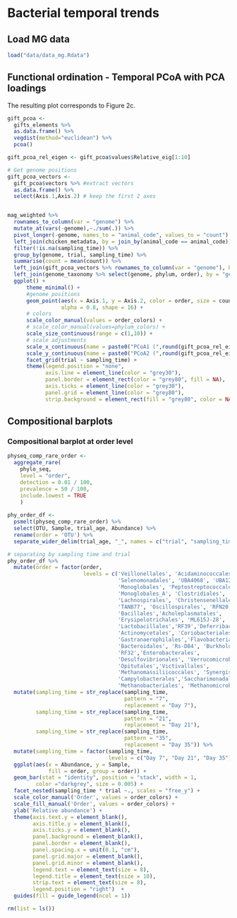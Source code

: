 # Bacterial temporal trends

## Load MG data

```r
load("data/data_mg.Rdata")
```

## Functional ordination - Temporal PCoA with PCA loadings 

The resulting plot corresponds to Figure 2c.

``` r
gift_pcoa <- 
  gifts_elements %>% 
  as.data.frame() %>%
  vegdist(method="euclidean") %>%
  pcoa()

gift_pcoa_rel_eigen <- gift_pcoa$values$Relative_eig[1:10]

# Get genome positions
gift_pcoa_vectors <- 
  gift_pcoa$vectors %>% #extract vectors
  as.data.frame() %>% 
  select(Axis.1,Axis.2) # keep the first 2 axes


mag_weighted %>%
  rownames_to_column(var = "genome") %>% 
  mutate_at(vars(-genome),~./sum(.)) %>%
  pivot_longer(-genome, names_to = "animal_code", values_to = "count") %>%
  left_join(chicken_metadata, by = join_by(animal_code == animal_code)) %>% 
  filter(!is.na(sampling_time)) %>% 
  group_by(genome, trial, sampling_time) %>% 
  summarise(count = mean(count)) %>% 
  left_join(gift_pcoa_vectors %>% rownames_to_column(var = "genome"), by = "genome") %>%
  left_join(genome_taxonomy %>% select(genome, phylum, order), by = "genome") %>%
  ggplot() +
      theme_minimal() +
      #genome positions
      geom_point(aes(x = Axis.1, y = Axis.2, color = order, size = count), 
                 alpha = 0.8, shape = 16) +
      # colors
      scale_color_manual(values = order_colors) +    
      # scale_color_manual(values=phylum_colors) +
      scale_size_continuous(range = c(1,10)) +
      # scale adjustments
      scale_x_continuous(name = paste0("PCoA1 (",round(gift_pcoa_rel_eigen[1]*100, digits = 2), " %)")) +
      scale_y_continuous(name = paste0("PCoA2 (",round(gift_pcoa_rel_eigen[2]*100, digits = 2), " %)")) +
      facet_grid(trial ~ sampling_time) +
      theme(legend.position = "none",
            axis.line = element_line(color = "grey30"),
            panel.border = element_rect(color = "grey80", fill = NA),
            axis.ticks = element_line(color = "grey30"),
            panel.grid = element_line(color = "grey80"),
            strip.background = element_rect(fill = "grey80", color = NA))
```

## Compositional barplots 

### Compositional barplot at order level

```r
physeq_comp_rare_order <-
  aggregate_rare(
    phylo_seq,
    level = "order",
    detection = 0.01 / 100,
    prevalence = 50 / 100,
    include.lowest = TRUE
    )
  
phy_order_df <- 
  psmelt(physeq_comp_rare_order) %>%
  select(OTU, Sample, trial_age, Abundance) %>%
  rename(order = 'OTU') %>%
  separate_wider_delim(trial_age, "_", names = c("trial", "sampling_time"))
```

```r
# separating by sampling time and trial
phy_order_df %>%
  mutate(order = factor(order, 
                        levels = c('Veillonellales', 'Acidaminococcales',
                                   'Selenomonadales', 'UBA4068', 'UBA1212',
                                   'Monoglobales', 'Peptostreptococcales',
                                   'Monoglobales_A', 'Clostridiales',
                                   'Lachnospirales', 'Christensenellales',
                                   'TANB77', 'Oscillospirales', 'RFN20', 
                                   'Bacillales','Acholeplasmatales', 
                                   'Erysipelotrichales', 'ML615J-28', 
                                   'Lactobacillales','RF39','Deferribacterales',
                                   'Actinomycetales', 'Coriobacteriales',
                                   'Gastranaerophilales','Flavobacteriales',
                                   'Bacteroidales', 'Rs-D84', 'Burkholderiales',
                                   'RF32','Enterobacterales', 
                                   'Desulfovibrionales', 'Verrucomicrobiales',
                                   'Opitutales','Victivallales', 
                                   'Methanomassiliicoccales', 'Synergistales',
                                   'Campylobacterales','Saccharimonadales',
                                   'Methanobacteriales', 'Methanomicrobiales'))) %>%
  mutate(sampling_time = str_replace(sampling_time,
                                     pattern = "7",
                                     replacement = "Day 7"),
         sampling_time = str_replace(sampling_time,
                                     pattern = "21",
                                     replacement = "Day 21"),
         sampling_time = str_replace(sampling_time,
                                     pattern = "35",
                                     replacement = "Day 35")) %>%
  mutate(sampling_time = factor(sampling_time,
                                levels = c("Day 7", "Day 21", "Day 35"))) %>%
  ggplot(aes(x = Abundance, y = Sample,
             fill = order, group = order)) +
  geom_bar(stat = "identity", position = "stack", width = 1,
         color ="darkgrey", size = 0.005) +
  facet_nested(sampling_time * trial ~., scales = "free_y") +
  scale_color_manual('Order', values = order_colors) +
  scale_fill_manual('Order', values = order_colors) +
  ylab('Relative abundance') +
  theme(axis.text.y = element_blank(),
        axis.title.y = element_blank(),
        axis.ticks.y = element_blank(),
        panel.background = element_blank(),
        panel.border = element_blank(),
        panel.spacing.x = unit(0.1, "cm"),
        panel.grid.major = element_blank(),
        panel.grid.minor = element_blank(),
        legend.text = element_text(size = 8),
        legend.title = element_text(size = 10),
        strip.text = element_text(size = 8),
        legend.position = "right")  +
  guides(fill = guide_legend(ncol = 1))
```

```r
rm(list = ls())
```
